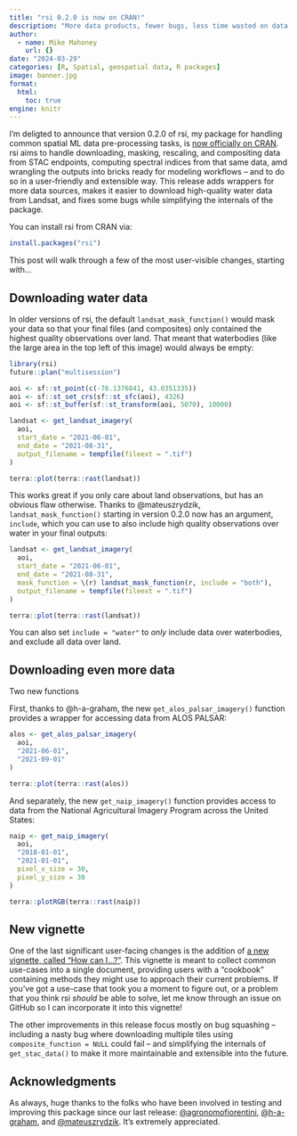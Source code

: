 ```yaml
---
title: "rsi 0.2.0 is now on CRAN!"
description: "More data products, fewer bugs, less time wasted on data management slop."
author:
  - name: Mike Mahoney
    url: {}
date: "2024-03-29"
categories: [R, Spatial, geospatial data, R packages]
image: banner.jpg
format: 
  html:
    toc: true
engine: knitr
---
```


I'm deligted to announce that version 0.2.0 of rsi, my package for handling common spatial ML data pre-processing tasks, is [now officially on CRAN](https://cran.r-project.org/package=rsi). rsi aims to handle downloading, masking, rescaling, and compositing data from STAC endpoints, computing spectral indices from that same data, amd wrangling the outputs into bricks ready for modeling workflows -- and to do so in a user-friendly and extensible way. This release adds wrappers for more data sources, makes it easier to download high-quality water data from Landsat, and fixes some bugs while simplifying the internals of the package.

You can install rsi from CRAN via:

```r
install.packages("rsi")
```

This post will walk through a few of the most user-visible changes, starting with...

## Downloading water data

In older versions of rsi, the default `landsat_mask_function()` would mask your data so that your final files (and composites) only contained the highest quality observations over land. That meant that waterbodies (like the large area in the top left of this image) would always be empty:

```r
library(rsi)
future::plan("multisession")

aoi <- sf::st_point(c(-76.1376841, 43.0351335))
aoi <- sf::st_set_crs(sf::st_sfc(aoi), 4326)
aoi <- sf::st_buffer(sf::st_transform(aoi, 5070), 10000)

landsat <- get_landsat_imagery(
  aoi,
  start_date = "2021-06-01",
  end_date = "2021-08-31",
  output_filename = tempfile(fileext = ".tif")
)

terra::plot(terra::rast(landsat))
```

This works great if you only care about land observations, but has an obvious flaw otherwise. Thanks to @mateuszrydzik, `landsat_mask_function()` starting in version 0.2.0 now has an argument, `include`, which you can use to also include high quality observations over water in your final outputs:

```r
landsat <- get_landsat_imagery(
  aoi,
  start_date = "2021-06-01",
  end_date = "2021-08-31",
  mask_function = \(r) landsat_mask_function(r, include = "both"),
  output_filename = tempfile(fileext = ".tif")
)

terra::plot(terra::rast(landsat))
```

You can also set `include = "water"` to _only_ include data over waterbodies, and exclude all data over land.

## Downloading even more data

Two new functions 

First, thanks to @h-a-graham, the new `get_alos_palsar_imagery()` function provides a wrapper for accessing data from ALOS PALSAR:

```r
alos <- get_alos_palsar_imagery(
  aoi,
  "2021-06-01",
  "2021-09-01"
)

terra::plot(terra::rast(alos))
```

And separately, the new `get_naip_imagery()` function provides access to data from the National Agricultural Imagery Program across the United States:

```r
naip <- get_naip_imagery(
  aoi,
  "2018-01-01",
  "2021-01-01",
  pixel_x_size = 30,
  pixel_y_size = 30
)

terra::plotRGB(terra::rast(naip))
```


## New vignette

One of the last significant user-facing changes is the addition of [a new vignette, called "How can I...?"](https://permian-global-research.github.io/rsi/articles/How-can-I-.html). This vignette is meant to collect common use-cases into a single document, providing users with a "cookbook" containing methods they might use to approach their current problems. If you've got a use-case that took you a moment to figure out, or a problem that you think rsi _should_ be able to solve, let me know through an issue on GitHub so I can incorporate it into this vignette!

The other improvements in this release focus mostly on bug squashing -- including a nasty bug where downloading multiple tiles using `composite_function = NULL` could fail -- and simplifying the internals of `get_stac_data()` to make it more maintainable and extensible into the future.

## Acknowledgments

As always, huge thanks to the folks who have been involved in testing and improving this package since our last release: [&#x0040;agronomofiorentini](https://github.com/agronomofiorentini), [&#x0040;h-a-graham](https://github.com/h-a-graham), and [&#x0040;mateuszrydzik](https://github.com/mateuszrydzik). It's extremely appreciated.
